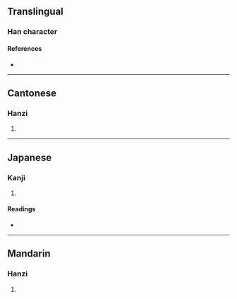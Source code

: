 {{character info/new}}
==Translingual==

===Han character===
{{Han char|rn=32|rad=土|as=08|sn=11|four=49112|canj=GFQU|ids=⿰土卷}}

====References====
* {{Han ref|kx=0230.260|dkj=05164|dj=0466.320|hdz=10455.030|uh=57E2|ud=22498|bh=D4AF|bd=54447}}

----

==Cantonese==

===Hanzi===
{{yue-hanzi|jyut=[[gyun3]]|y=gyun3}}

# {{rfdef|yue|sort=土08}}

----

==Japanese==

===Kanji===
{{ja-kanji|grade=|rs=土08}}

# {{rfdef|ja|sort=土08}}

====Readings====
* {{ja-readings|on=[[けん]] (ken)|kun=[[くま]] (kuma)}}

----

==Mandarin==

===Hanzi===
{{cmn-hanzi|pin=[[juǎn]] ([[juan3]])|wg=chüan<sup>3</sup>}}

# {{rfdef|cmn|sort=土08}}